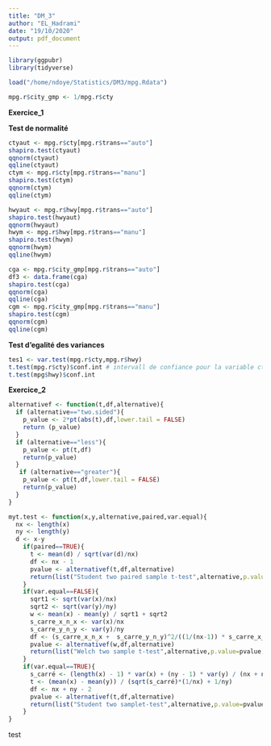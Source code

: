```yaml
---
title: "DM_3"
author: "EL_Hadrami"
date: "19/10/2020"
output: pdf_document
---
```


```r
library(ggpubr)
library(tidyverse)
```

```r
load("/home/ndoye/Statistics/DM3/mpg.Rdata")
```


```r
mpg.r$city_gmp <- 1/mpg.r$cty
```

**Exercice_1**

**Test de normalité**
```r
ctyaut <- mpg.r$cty[mpg.r$trans=="auto"]
shapiro.test(ctyaut)
qqnorm(ctyaut)
qqline(ctyaut)
ctym <- mpg.r$cty[mpg.r$trans=="manu"]
shapiro.test(ctym)
qqnorm(ctym)
qqline(ctym)
```

```r
hwyaut <- mpg.r$hwy[mpg.r$trans=="auto"]
shapiro.test(hwyaut)
qqnorm(hwyaut)
hwym <- mpg.r$hwy[mpg.r$trans=="manu"]
shapiro.test(hwym)
qqnorm(hwym)
qqline(hwym)
```


```r
cga <- mpg.r$city_gmp[mpg.r$trans=="auto"]
df3 <- data.frame(cga)
shapiro.test(cga)
qqnorm(cga)
qqline(cga)
cgm <- mpg.r$city_gmp[mpg.r$trans=="manu"]
shapiro.test(cgm)
qqnorm(cgm)
qqline(cgm)
```

**Test d'egalité des variances**
```r
tes1 <- var.test(mpg.r$cty,mpg.r$hwy)
t.test(mpg.r$cty)$conf.int # intervall de confiance pour la variable cty
t.test(mpg$hwy)$conf.int
```

**Exercice_2**

```r
alternativef <- function(t,df,alternative){
  if (alternative=="two.sided"){
    p_value <- 2*pt(abs(t),df,lower.tail = FALSE)
    return (p_value)
  }
  if (alternative=="less"){
    p_value <- pt(t,df)
    return(p_value)
  }
   if (alternative=="greater"){
    p_value <- pt(t,df,lower.tail = FALSE)
    return(p_value)
  }
}
```
```r
myt.test <- function(x,y,alternative,paired,var.equal){
  nx <- length(x)
  ny <- length(y)
  d <- x-y
    if(paired==TRUE){
      t <- mean(d) / sqrt(var(d)/nx)
      df <- nx - 1 
      pvalue <- alternativef(t,df,alternative)
      return(list("Student two paired sample t-test",alternative,p.value=pvalue,df=df,statistics=t))
    }
    if(var.equal==FALSE){
      sqrt1 <- sqrt(var(x)/nx)
      sqrt2 <- sqrt(var(y)/ny)
      w <- mean(x) - mean(y) / sqrt1 + sqrt2
      s_carre_x_n_x <- var(x)/nx
      s_carre_y_n_y <- var(y)/ny
      df <- (s_carre_x_n_x +  s_carre_y_n_y)^2/((1/(nx-1)) * s_carre_x_n_x^2 + (1/(ny-1))*(s_carre_y_n_y^2))
      pvalue <- alternativef(w,df,alternative)
      return(list("Welch two sample t-test",alternative,p.value=pvalue,df=df,statistics=w))
    }
    if(var.equal==TRUE){
      s_carré <- (length(x) - 1) * var(x) + (ny - 1) * var(y) / (nx + ny - 2)
      t <- (mean(x) - mean(y)) / (sqrt(s_carré)*(1/nx) + 1/ny)
      df <- nx + ny - 2
      pvalue <- alternativef(t,df,alternative)
      return(list("Student two samplet-test",alternative,p.value=pvalue,df=df,statistics=t))
    }
}
```

test 

```r

```




